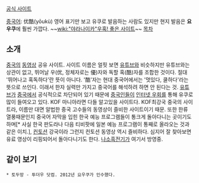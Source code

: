 [http://www.youku.com 공식 사이트]

[[중국어]]: 优酷(yōukù) 영어 표기만 보고 유쿠로 발음하는 사람도 있지만 현지 발음은 '''요우쿠'''에 훨씬 가깝다. ~~[[wiki:"야라나이카"우혹! 좋은 사이트]]~~
[[목차]]
== 소개 ==
[[중국]]의 [[동영상]] 공유 사이트. 사이트 이름은 얼핏 보면 [[유튜브]]와 비슷하지만 유튜브와는 상관이 없고, 뛰어날 우(优, 정체자로는 優)자와 독할 혹(酷)자를 조합한 것이다. 절대 '뛰어나고 혹독하다'란 뜻이 아니다. '酷'자는 현대 중국어에서는 '멋있다, 쿨하다'라는 뜻으로 쓰인다. 이래서 한자 실력만 가지고 중국어를 해석하려 하면 안 된다는 것. [[유튜브]]가 [[중국]]에서 공식적으로 차단되어 있기 때문에 [[중국인]]들이 [[인터넷 우회]]를 통해 유쿠로 많이 들여오고 있다.
KOF 마니아라면 다들 알고있을 사이트다. KOF최강국 중국의 사이트라, 이름만 대면 알법한 중국 고수들의 동영상이 즐비한 사이트이기 때문.
또한 한류 열풍때문인지 중국어 자막을 입힌 한국 예능 프로그램들이 통크게 돌아다니는 곳이기도 하며[* 사실 한국 판도라나 다음 티비팟에 일본 예능 프로그램이 통째로 올라오는 것과 같은 이치.], [[컨토션]] 강국이라 그런지 컨토션 동영상 역시 즐비하다. 심지어 잘 찾아보면 유료 영상이 리핑되어서 돌아다니기도 한다.
[[나소흑전기]]가 여기서 방영중.
== 같이 보기 ==
 * 토두망 - 투더우 닷컴. 2012년 요우쿠가 인수했다.

